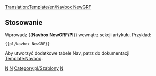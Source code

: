 <noinclude>[[Translation:Template/en/Navbox NewGRF]]</noinclude>{{en/Navbox|navbar = off
|state = off

|name  = NewGRF
|group1 = NewGRF
|list1  = {{en/Nowrap begin}} [[Main/pl/NewGRF|Ogólna Dokumentacja]] <!--[[Main/en/NewGRF|NewGRF Documentation]]
                 -->{{en/·w}} [[Main/pl/Funkcje NewGRF|Features]] <!--
                 -->{{en/·w}} [[Main/pl/NewGRF DO ZROBIENIA|ToDo list]] <!--
                 -->{{en/·w}} [[Main/pl/NewGRF|Ustawienia]] <!--
                 -->{{en/·w}} [[Main/en/NewGRF List|List of working NewGRF]] <!--
                 -->{{en/·w}} [[Main/pl/Zestawy NewGRF|Lista Set`ów NewGRF]]<!--
                 -->{{en/·w}} [[Main/pl/FAQ NewGRF|FAQ]] {{en/Nowrap end}}
}}
<noinclude>
==Stosowanie==
Wprowadź <nowiki>{{</nowiki>'''Navbox NewGRF/Pl'''<nowiki>}}</nowiki> wewnątrz sekcji artykułu. Przykład:
<pre>{{pl/Navbox NewGRF}}</pre>

Aby utworzyć dodatkowe tabele Nav, patrz do dokumentacji [[Template/en/Navbox|Template:Navbox]] .
[[Category:en/Templates|N]][[Category:en/Navigation|N]] [[Category:pl/Szablony]][[Category:pl/Nawigacji|N]]
</noinclude>